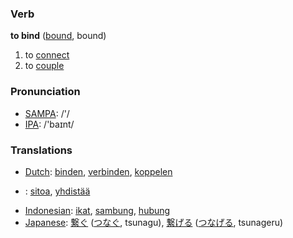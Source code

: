 === Verb ===

'''to bind''' ([[bound]], bound)

# to [[connect]]
# to [[couple]]

=== Pronunciation ===
*[[w:SAMPA|SAMPA]]: /'/
*[[w:IPA|IPA]]: /'baɪnt/

=== Translations ===
*[[Dutch]]: [[binden]], [[verbinden]], [[koppelen]]
*{{fi}}: [[sitoa]], [[yhdistää]]
*[[Indonesian]]: [[ikat]], [[sambung]], [[hubung]]
*[[Japanese]]: [[繋ぐ]] ([[つなぐ]], tsunagu), [[繋げる]] ([[つなげる]], tsunageru)